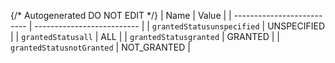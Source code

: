 {/* Autogenerated DO NOT EDIT  */}
| Name                       | Value                      |
| -------------------------- | -------------------------- |
| `grantedStatusunspecified` | UNSPECIFIED                |
| `grantedStatusall`         | ALL                        |
| `grantedStatusgranted`     | GRANTED                    |
| `grantedStatusnotGranted`  | NOT_GRANTED                |